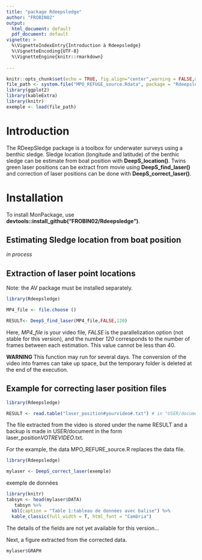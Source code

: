 ```yaml
---
title: "package Rdeepsledge"
author: "FROBIN02"
output:
  html_document: default
  pdf_document: default
vignette: >
  %\VignetteIndexEntry{Introduction à Rdeepsledge}
  %\VignetteEncoding{UTF-8}
  %\VignetteEngine{knitr::rmarkdown}              
                 
---
```


```r
knitr::opts_chunk$set(echo = TRUE, fig.align="center",warning = FALSE,message = FALSE,error = TRUE)
file_path <- system.file("MPO_REFUGE_source.Rdata", package = "Rdeepsledge")
library(ggplot2)
library(kableExtra)
library(knitr)
exemple <- load(file_path)
```

# Introduction

The RDeepSledge package is a toolbox for underwater surveys using a benthic sledge.
Sledge location (longitude and latitude) of the benthic sledge can be estimate from boat position with **DeepS_location()**. Twins green laser positions can be extract from movie using **DeepS_find_laser()** and correction of laser positions can be done with **DeepS_correct_laser()**. 


# Installation

To install MonPackage, use **devtools::install_github("FROBIN02/Rdeepsledge")**.

## Estimating Sledge location from boat position



*in process*



## Extraction of laser point locations

Note: the AV package must be installed separately.


```r

library(Rdeepsledge)

MP4_file <- file.choose ()

RESULT<- DeepS_find_laser(MP4_file,FALSE,120)

```

Here, *MP4_file* is your video file, *FALSE* is the parallelization option (not stable for this version), and the number *120* corresponds to the number of frames between each estimation. This value cannot be less than 40.

**WARNING** This function may run for several days. The conversion of the video into frames can take up space, but the temporary folder is deleted at the end of the execution.   

## Example for correcting laser position files

```r

library(Rdeepsledge)

RESULT <- read.table("laser_position#yourvideo#.txt") # in "USER/document"

```

The file extracted from the video is stored under the name RESULT and a backup is made in USER/document in the form laser_position*VOTREVIDEO*.txt.

For the example, the data MPO_REFURE_source.R replaces the data file.

```r
library(Rdeepsledge)

mylaser <- DeepS_correct_laser(exemple)

```

exemple de données


```r
library(knitr)
tabsyn <- head(mylaser$DATA)
   tabsyn %>%
  kbl(caption = "Table 1:tableau de données avec balise") %>%
  kable_classic(full_width = T, html_font = "Cambria")
```

The details of the fields are not yet available for this version...

Next, a figure extracted from the corrected data. 

```r

mylaser$GRAPH

```


